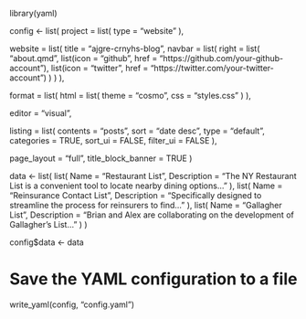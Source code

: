 library(yaml)

config <- list(
  project = list(
    type = "website"
  ),
  
  website = list(
    title = "ajgre-crnyhs-blog",
    navbar = list(
      right = list(
        "about.qmd",
        list(icon = "github", href = "https://github.com/your-github-account"),
        list(icon = "twitter", href = "https://twitter.com/your-twitter-account")
      )
    )
  ),
  
  format = list(
    html = list(
      theme = "cosmo",
      css = "styles.css"
    )
  ),
  
  editor = "visual",
  
  listing = list(
    contents = "posts",
    sort = "date desc",
    type = "default",
    categories = TRUE,
    sort_ui = FALSE,
    filter_ui = FALSE
  ),
  
  page_layout = "full",
  title_block_banner = TRUE
)

data <- list(
  list(
    Name = "Restaurant List",
    Description = "The NY Restaurant List is a convenient tool to locate nearby dining options..."
  ),
  list(
    Name = "Reinsurance Contact List",
    Description = "Specifically designed to streamline the process for reinsurers to find..."
  ),
  list(
    Name = "Gallagher List",
    Description = "Brian and Alex are collaborating on the development of Gallagher's List..."
  )
)

config$data <- data

# Save the YAML configuration to a file
write_yaml(config, "config.yaml")
